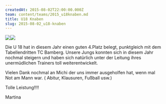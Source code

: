 ```yaml
---
createdAt: 2015-08-02T22:00:00.000Z
team: content/teams/2015_u18knaben.md
title: U18 Knaben
slug: 2015-08-02_u18-knaben
---
```


![](/uploads/2015/u18.jpg)![](/uploads/2015/wolfgang_grün.jpg)

Die U 18 hat in diesem Jahr einen guten 4.Platz belegt, punktgleich mit dem Tabellendritten TC Bamberg. Unsere Jungs konnten sich in diesem Jahr nochmal steigern und haben sich natürlich unter der Leitung ihres  unermüdlichen Trainers toll weiterentwickelt.

Vielen Dank nochmal an Michi der uns immer ausgeholfen hat, wenn mal Not am Mann war. ( Abitur, Klausuren, Fußball usw.)

Tolle Leistung!!!!

Martina
